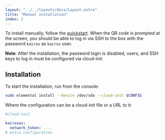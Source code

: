 ```yaml
---
layout: "../../layouts/docs/Layout.astro"
title: "Manual installation"
index: 2
---
```



To install manually, follow the [quickstart](/quickstart/installation). When the QR code is prompted at the screen, you should be able to log in via SSH to the box with the password `kairos` as `kairos` user.

<Info>

**Note**: After the installation, the password login is disabled, users, and SSH keys to log in must be configured via cloud-init.

</Info>

## Installation

To start the installation, run from the console:

```bash
sudo elemental install --device /dev/sda --cloud-init $CONFIG
```

Where the configuration can be a cloud-init file or a URL to it:

```yaml
#cloud-init

kairosos:
  network_token: ....
# extra configuration
```
